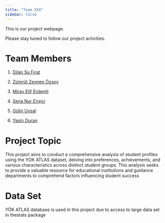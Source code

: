 ```yaml
---
title: "Team XXX"
sidebar: false 
---
```


This is our project webpage.

Please stay tuned to follow our project activities.

# Team Members

1.  [Dilan Su Fırat](https://github.com/sufirat)

2.  [Zümrüt Zeynep Özsoy](https://tr.wikipedia.org/wiki/Du%C5%A1an_Tadi%C4%87)

3.  [Miray Elif Erdemli](https://tr.wikipedia.org/wiki/Fred_(1993_do%C4%9Fumlu_futbolcu))

4.  [Sena Nur Enşici](https://tr.wikipedia.org/wiki/Sebastian_Szyma%C5%84ski)

5.  [Gülin Uysal](https://tr.wikipedia.org/wiki/Sebastian_Szyma%C5%84ski)

6.  [Yasin Duran](https://tr.wikipedia.org/wiki/Sebastian_Szyma%C5%84ski)




# Project Topic

This project aims to conduct a comprehensive analysis of student profiles using the YOK ATLAS dataset, delving into preferences, achievements, and various characteristics across distinct student groups. This analysis seeks to provide a valuable resource for educational institutions and guidance departments to comprehend factors influencing student success

# Data Set

YÖK ATLAS database is used in this project due to access to large data set in thestats package
